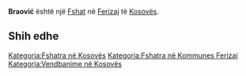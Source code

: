 {{Fshat në Kosovës
 | Emri                = Braović
| srp_N_name = Braović
| srp_N_FULL_NAME_RO = Braović
| srp_N_FULL_NAME_ND_RO = Braovic
| srp_N_SORT_NAME_RG = BRAOVIC
| srp_N_FULL_NAME_RG = Braović
| srp_N_FULL_NAME_ND_RG = Braovic

 | Emri (Rasa dhanore) = 
 | Figura              = 
 | Shteti              = Kosovo
 | Komuna              = Ferizaj
 | Kodi postar         = 
 | Sipërfaqja          = 

 | Popullsia           = 

 | Regj. i popullsisë  = 
 | Dend. e popullsisë  = 
 | Faqja zyrtare       = 
 <!--- Koordinatat ----> 
 | Gjerësia            = 42.426111
 | Gjatësia            = 20.8075
 | Lartësia            = 
}}
'''Braović''' është një [[Fshat]] në [[Ferizaj]] të [[Kosovës]].

<!-- == Gjeografia == -->
<!-- == Historia == -->
<!-- == Demografia == -->
== Shih edhe ==
{{Komuna Ferizaj}}
{{Kosovo-Administrata-Cung}}

[[Kategoria:Fshatra në Kosovës]]
[[Kategoria:Fshatra në Kommunes Ferizaj]]
[[Kategoria:Vendbanime në Kosovës]]